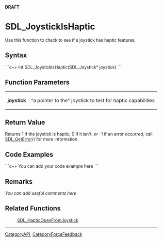 <!-- pragma section-numbers off -->
<!-- pragma disable-camelcase -->
'''DRAFT'''

= SDL_JoystickIsHaptic =
Use this function to check to see if a joystick has haptic features.


== Syntax ==
```c++
int SDL_JoystickIsHaptic(SDL_Joystick* joystick)
```

== Function Parameters ==
{|
|'''joystick'''
|^a pointer to the^ joystick to test for haptic capabilities
|}

== Return Value ==
Returns 1 if the joystick is haptic, 0 if it isn't, or -1 if an error ''occurred''; call [[SDL_GetError]]() for more information.

== Code Examples ==
```c++
You can add your code example here
```

== Remarks ==
''You can add useful comments here''

== Related Functions ==
:[[SDL_HapticOpenFromJoystick]]

----
[[CategoryAPI]], [[CategoryForceFeedback]]
